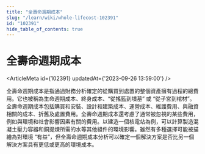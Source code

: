 ```yaml
---
title: "全壽命週期成本"
slug: "/learn/wiki/whole-lifecost-102391"
id: "102391"
hide_table_of_contents: true
---
```



# 全壽命週期成本

<ArticleMeta id={102391} updatedAt={'2023-09-26 13:59:00'} />
<div className='border-solid border-b border-t-0 my-4 border-[var(--ifm-color-gray-300)]' />

全壽命週期成本是指通過財務分析確定的從購買到處置的整個資產擁有過程的總費用。它也被稱為生命週期成本、終身成本、“從搖籃到墳墓” 或 “從子宮到棺材”。全壽命週期成本包括購買和安裝、設計和建築成本、運營成本、維護費用、與融資相關的成本、折舊及處置費用。全壽命週期成本還考慮了通常被忽視的某些費用，例如與環境和社會影響因素有關的費用。以建造一個核電站為例，可以計算製造混凝土壓力容器和銅提煉所需的水等其他組件的環境影響。雖然有多種選擇可能被描繪為對環境 “有益”，但全壽命週期成本分析可以確定一個解決方案是否比另一個解決方案具有更低或更高的環境成本。
